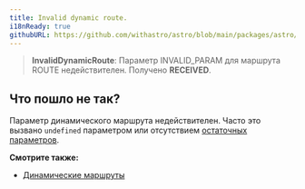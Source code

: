 ```yaml
---
title: Invalid dynamic route.
i18nReady: true
githubURL: https://github.com/withastro/astro/blob/main/packages/astro/src/core/errors/errors-data.ts
---
```


> **InvalidDynamicRoute**: Параметр INVALID_PARAM для маршрута ROUTE недействителен. Получено **RECEIVED**.

## Что пошло не так?

Параметр динамического маршрута недействителен. Часто это вызвано `undefined` параметром или отсутствием [остаточных параметров](/ru/guides/routing/#rest-параметры).

**Смотрите также:**

-  [Динамические маршруты](/ru/guides/routing/#динамические-маршруты)
